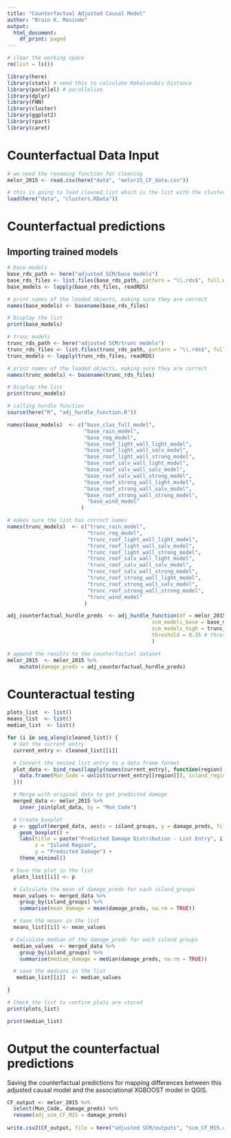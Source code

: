 ```yaml
---
title: "Counterfactual Adjusted Causal Model"
author: "Brain K. Masinde"
output:
  html_document:
    df_print: paged
---
```



```r
# clear the working space
rm(list = ls())

library(here)
library(stats) # need this to calculate Mahalanobis Distance
library(parallel) # parallelize
library(dplyr)
library(FNN)
library(cluster)
library(ggplot2)
library(rpart)
library(caret)
```


# Counterfactual Data Input
```r
# we need the renaming function for cleaning
melor_2015 <- read.csv(here("data", "melor15_CF_data.csv"))
```

```r
# this is going to load cleaned_list which is the list with the clusters
load(here("data", "clusters.RData"))
```

# Counterfactual predictions

## Importing trained models
```r

# base models
base_rds_path <- here("adjusted SCM/base models")
base_rds_files <- list.files(base_rds_path, pattern = "\\.rds$", full.names = TRUE)
base_models <- lapply(base_rds_files, readRDS)

# print names of the loaded objects, making sure they are correct
names(base_models) <- basename(base_rds_files)

# Display the list
print(base_models)
```

```r
# trunc models
trunc_rds_path <- here("adjusted SCM/trunc models")
trunc_rds_files <- list.files(trunc_rds_path, pattern = "\\.rds$", full.names = TRUE)
trunc_models <- lapply(trunc_rds_files, readRDS)

# print names of the loaded objects, making sure they are correct
names(trunc_models) <- basename(trunc_rds_files)

# Display the list
print(trunc_models)
```


```r
# calling hurdle function
source(here("R", "adj_hurdle_function.R"))

names(base_models)  <- c("base_clas_full_model",
                         "base_rain_model",
                         "base_reg_model",
                         "base_roof_light_wall_light_model",
                         "base_roof_light_wall_salv_model",
                         "base_roof_light_wall_strong_model",
                         "base_roof_salv_wall_light_model",
                         "base_roof_salv_wall_salv_model",
                         "base_roof_salv_wall_strong_model",
                         "base_roof_strong_wall_light_model",
                         "base_roof_strong_wall_salv_model",
                         "base_roof_strong_wall_strong_model",
                          "base_wind_model"
                        )

# makes sure the list has correct names
names(trunc_models)  <- c("trunc_rain_model",
                          "trunc_reg_model",
                          "trunc_roof_light_wall_light_model",
                          "trunc_roof_light_wall_salv_model",
                          "trunc_roof_light_wall_strong_model",
                          "trunc_roof_salv_wall_light_model",
                          "trunc_roof_salv_wall_salv_model",
                          "trunc_roof_salv_wall_strong_model",
                          "trunc_roof_strong_wall_light_model",
                          "trunc_roof_strong_wall_salv_model",
                          "trunc_roof_strong_wall_strong_model",
                          "trunc_wind_model"
                         )

adj_counterfactual_hurdle_preds  <- adj_hurdle_function(df = melor_2015,
                                               scm_models_base = base_models,
                                               scm_models_high = trunc_models,
                                               threshold = 0.35 # threshold in train/test models is 0.35
                                               )
```

```r
# append the results to the counterfactual dataset
melor_2015  <- melor_2015 %>%
    mutate(damage_preds = adj_counterfactual_hurdle_preds)
```

# Counteractual testing
```r
plots_list  <- list()
means_list  <- list()
median_list  <- list()

for (i in seq_along(cleaned_list)) {
  # Get the current entry
  current_entry <- cleaned_list[[i]]

  # Convert the nested list entry to a data frame format
  plot_data <- bind_rows(lapply(names(current_entry), function(region) {
    data.frame(Mun_Code = unlist(current_entry[[region]]), island_regions = region, stringsAsFactors = FALSE)
  }))

  # Merge with original data to get predicted damage
  merged_data <- melor_2015 %>%
    inner_join(plot_data, by = "Mun_Code")

  # Create boxplot
  p <- ggplot(merged_data, aes(x = island_groups, y = damage_preds, fill = island_groups)) +
    geom_boxplot() +
    labs(title = paste("Predicted Damage Distribution - List Entry", i),
         x = "Island Region",
         y = "Predicted Damage") +
    theme_minimal()

 # Save the plot in the list
  plots_list[[i]] <- p

  # Calculate the mean of damage_preds for each island_groups
  mean_values <- merged_data %>%
    group_by(island_groups) %>%
    summarise(mean_damage = mean(damage_preds, na.rm = TRUE))

  # Save the means in the list
  means_list[[i]] <- mean_values

 # Calculate median of the damage_preds for each island groups
  median_values  <- merged_data %>%
    group_by(island_groups) %>%
    summarise(median_damage = median(damage_preds, na.rm = TRUE))

  # save the medians in the list
   median_list[[i]]  <- median_values

}

# Check the list to confirm plots are stored
print(plots_list)
```

```r
print(median_list)
```

# Output the counterfactual predictions
Saving the counterfactual predictions for mapping differences  between this 
adjusted causal model and the associational XGBOOST model in QGIS.
```r
CF_output <- melor_2015 %>%
  select(Mun_Code, damage_preds) %>%
  rename(adj_scm_CF_M15 = damage_preds)
  
write.csv2(CF_output, file = here("adjusted SCM/outputs", "scm_CF_M15.csv"))
```

